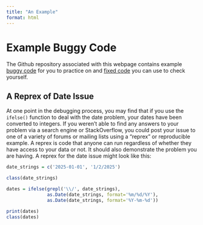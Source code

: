 ```yaml
---
title: "An Example"
format: html
---
```


# Example Buggy Code

The Github repository associated with this webpage contains example
[buggy code][bug_code] for you to practice on and [fixed code][fixed_code] you
can use to check yourself.

[bug_code]: https://github.com/d-rug/debugging_in_R/blob/main/R/buggy_code.R
[fixed_code]: https://github.com/d-rug/debugging_in_R/blob/main/R/fixed_code.R


## A Reprex of Date Issue

At one point in the debugging process, you may find that if you use the
`ifelse()` function to deal with the date problem, your dates have been
converted to integers. If you weren't able to find any answers to your problem
via a search engine or StackOverflow, you could post your issue to one of a
variety of forums or mailing lists using a "reprex" or reproducible example. A
reprex is code that anyone can run regardless of whether they have access to
your data or not. It should also demonstrate the problem you are having. A
reprex for the date issue might look like this:

```r

date_strings = c('2025-01-01', '1/2/2025')

class(date_strings)

dates = ifelse(grepl('\\/', date_strings),
               as.Date(date_strings, format='%m/%d/%Y'),
               as.Date(date_strings, format='%Y-%m-%d'))

print(dates)
class(dates)

```


